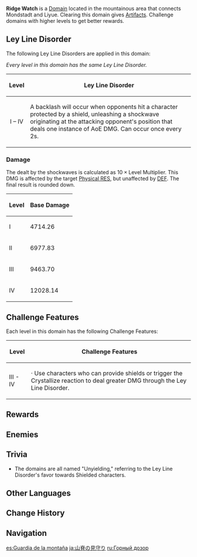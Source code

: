 {{Domain Infobox
|image        = Domain Ridge Watch.png
|type         = Blessing
|description  = Standing proudly over the start of the ridge, these ancient city ruins overlook both north and south, both mountain and river, like a boundary marker. Legend has it that its gates and blessings are only open to those whose hearts are lit with an eternal blaze.
|region       = Liyue
|area         = Bishui Plain
|subarea      = Stone Gate
|requiredAR   = 30/35/40/45
|recLevel     = 59/69/80/90
|recElements  = Hydro, Cryo, Geo
}}
{{Description|Those who are tough in spirit and body and who are not afraid of suffering pain shall gain the protection of this ritual site.<br />Those who conquer the trial within have a chance to obtain precious artifacts, and with them, the power to achieve dreams yet far-off.}}
'''Ridge Watch''' is a [[Domain]] located in the mountainous area that connects Mondstadt and Liyue. Clearing this domain gives [[Artifacts]]. Challenge domains with higher levels to get better rewards.

==Ley Line Disorder==
The following Ley Line Disorders are applied in this domain:

''Every level in this domain has the same Ley Line Disorder.''
{| class="wikitable"
!Level
!Ley Line Disorder
|-
!align="center" rowspan=1 | I – IV
|A backlash will occur when opponents hit a character protected by a shield, unleashing a shockwave originating at the attacking opponent's position that deals one instance of AoE DMG. Can occur once every 2s.
|}

===Damage===
{{See also|Level Scaling/Reaction#Level Multiplier}}
The {{Color|Physical DMG}} dealt by the shockwaves is calculated as <math>10 \times \text{Level Multiplier}</math>. This DMG is affected by the target [[Physical RES]], but unaffected by [[DEF]]. The final result is rounded down.

{| class="wikitable" style="text-align: center;"
! Level !! Base Damage
|-
! I
| 4714.26
|-
! II
| 6977.83
|-
! III
| 9463.70
|-
! IV
| 12028.14
|}

==Challenge Features==
Each level in this domain has the following Challenge Features:
{| class="wikitable"
!Level
!Challenge Features
|-
!III - IV
|· Use characters who can provide shields or trigger the Crystallize reaction to deal greater DMG through the Ley Line Disorder.
|}

==Rewards==
{{Domain Levels/Blessing
|level=4
|sets=Brave Heart,Martial Artist,Tenacity of the Millelith,Pale Flame
}}

==Enemies==
{{Domain Enemies
|target1=Defeat 10 enemies in less than 6:00 minutes
|enemies1=Pyro Slime*2;Large Pyro Slime*4;Hilichurl Berserker*4
|note1=<br />
*One of the '''Large Pyro Slime''' is empowered and will periodically spawn a '''Pursuing Fireball''' that explodes three times once it reaches the player, dealing {{Color|Pyro DMG}}. During these three explosions, it remains stationary but will shift towards the player again for two more cycles.

|target2=Defeat 8 enemies in less than 5:00 minutes
|enemies2=Hilichurl Berserker*4;Blazing Axe Mitachurl*3;Large Pyro Slime
|note2=<br />
*One of the '''Large Pyro Slime''' and one of the '''Blazing Axe Mitachurl''' is empowered and will periodically spawn a '''Pursuing Fireball''' that explodes three times once it reaches the player, dealing {{Color|Pyro DMG}}. During these three explosions, it remains stationary but will shift towards the player again for two more cycles.

|target3=Defeat 10 enemies in less than 6:00 minutes
|enemies3=Large Pyro Slime*5;Blazing Axe Mitachurl*4;Rock Shieldwall Mitachurl
|note3=<br />
*Two of the '''Large Pyro Slimes''', one of the '''Blazing Axe Mitachurl''' and the '''Rock Shieldwall Mitachurl''' is empowered and will periodically spawn a '''Pursuing Fireball''' that explodes three times once it reaches the player, dealing {{Color|Pyro DMG}}. During these three explosions, it remains stationary but will shift towards the player again for two more cycles.

|target4=Defeat 2 enemies in less than 5:00 minutes
|enemies4=Geovishap (Hydro);Geovishap (Electro)
}}

==Trivia==
* The domains are all named "Unyielding," referring to the Ley Line Disorder's favor towards Shielded characters.

==Other Languages==
{{Other Languages
|en      = Ridge Watch
|zhs     = 山脊守望
|zhs_rm  = Shānjǐ Shǒuwàng
|zht     = 山脊守望
|zht_rm  = Shānjǐ Shǒuwàng
|zh_tl   = Ridge Watch
|ja      = 山脊の見守り
|ja_rm   = Sanseki no Mimamori
|ja_tl   = Ridge Watch
|ko      = 산등성이의 파수꾼
|ko_rm   = Sandeungseong'i-ui Pasukkun
|ko_tl   = Guard of Ridge
|es      = Guardia de la montaña
|es_tl   = The Mountain's Guard
|fr      = Garde de la montagne
|fr_tl   = Mountain Guard
|ru      = Горный дозор
|ru_tl   = Mountain Patrol
|th      = ผู้พิทักษ์แห่งขุนเขา
|th_rm   = 
|th_tl   = Guardian of the Mountain
|vi      = Bảo Vệ Sườn Núi
|vi_tl   = Protect the Ridge
|de      = Gratwache
|de_tl   = Ridge Watch
|id      = Ridge Watch
|pt      = Guardião da Montanha
|pt_tl   = 
|tr      = Tepe Gözcüsü
|tr_tl   = 
|it      = Guardia della montagna
|it_tl   = 
}}

==Change History==
{{Change History|1.5}}

==Navigation==
{{Domain Navbox|Permanent}}

[[es:Guardia de la montaña]]
[[ja:山脊の見守り]]
[[ru:Горный дозор]]